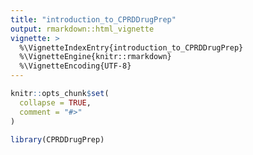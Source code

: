 ```yaml
---
title: "introduction_to_CPRDDrugPrep"
output: rmarkdown::html_vignette
vignette: >
  %\VignetteIndexEntry{introduction_to_CPRDDrugPrep}
  %\VignetteEngine{knitr::rmarkdown}
  %\VignetteEncoding{UTF-8}
---
```


```r
knitr::opts_chunk$set(
  collapse = TRUE,
  comment = "#>"
)
```

```r
library(CPRDDrugPrep)
```
